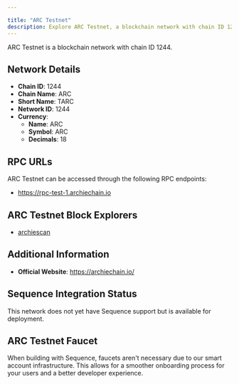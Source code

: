 ```yaml
---

title: "ARC Testnet"
description: Explore ARC Testnet, a blockchain network with chain ID 1244. Learn about its native currency, ARC, and how to interact with the network.
---
```




ARC Testnet is a blockchain network with chain ID 1244.

## Network Details

- **Chain ID**: 1244
- **Chain Name**: ARC
- **Short Name**: TARC
- **Network ID**: 1244
- **Currency**: 
  - **Name**: ARC
  - **Symbol**: ARC
  - **Decimals**: 18

## RPC URLs

ARC Testnet can be accessed through the following RPC endpoints:

- https://rpc-test-1.archiechain.io

## ARC Testnet Block Explorers

- [archiescan](https://testnet.archiescan.io)

## Additional Information

- **Official Website**: https://archiechain.io/

## Sequence Integration Status

This network does not yet have Sequence support but is available for deployment.

## ARC Testnet Faucet

When building with Sequence, faucets aren't necessary due to our smart account infrastructure. This allows for a smoother onboarding process for your users and a better developer experience.
